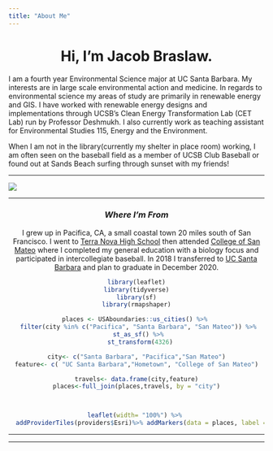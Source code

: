 ```yaml
---
title: "About Me"
---
```

<center>


# Hi, I'm Jacob Braslaw.
</center>

  I am a fourth year Environmental Science major at UC Santa Barbara. My interests are in large scale environmental action and medicine. In regards to environmental science my areas of study are primarily in renewable energy and GIS. I have worked with renewable energy designs and implementations through UCSB's Clean Energy Transformation Lab (CET Lab) run by Professor Deshmukh. I also currently work as teaching assistant for Environmental Studies 115, Energy and the Environment.  

  When I am not in the library(currently my shelter in place room) working, I am often seen on the baseball field as a member of UCSB Club Baseball or found out at Sands Beach surfing through sunset with my friends! 
 


****
![](beach.jpg)

****

<center> 

### *Where I'm From*

I grew up in Pacifica, CA, a small coastal town 20 miles south of San Francisco. I went to [Terra Nova High 
School](https://www.juhsd.net/tnhs) then attended [College of San Mateo](https://smccd.edu/) where I completed my general education with a biology focus and participated in intercollegiate baseball. In 2018 I transferred to [UC Santa Barbara](https://www.ucsb.edu/) and plan to graduate in December 2020.

```r
library(leaflet)
library(tidyverse)
library(sf)
library(rmapshaper)

places <- USAboundaries::us_cities() %>% 
  filter(city %in% c("Pacifica", "Santa Barbara", "San Mateo")) %>% 
  st_as_sf() %>% 
  st_transform(4326)

city<- c("Santa Barbara", "Pacifica","San Mateo")
feature<- c( "UC Santa Barbara","Hometown", "College of San Mateo")

travels<- data.frame(city,feature)
places<-full_join(places,travels, by = "city")



leaflet(width= "100%") %>% 
  addProviderTiles(providers$Esri)%>% addMarkers(data = places, label = ~city, popup = ~feature)
```


****



****





